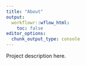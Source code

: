 ```yaml
---
title: "About"
output:
  workflowr::wflow_html:
    toc: false
editor_options:
  chunk_output_type: console
---
```


Project description here.
